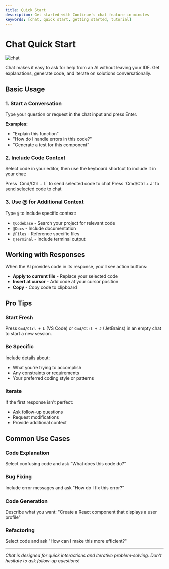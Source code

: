 ```yaml
---
title: Quick Start
description: Get started with Continue's chat feature in minutes
keywords: [chat, quick start, getting started, tutorial]
---
```



# Chat Quick Start

![chat](/img/chat.gif)

Chat makes it easy to ask for help from an AI without leaving your IDE. Get explanations, generate code, and iterate on solutions conversationally.

## Basic Usage

### 1. Start a Conversation
Type your question or request in the chat input and press Enter.

**Examples:**
- "Explain this function"
- "How do I handle errors in this code?"
- "Generate a test for this component"

### 2. Include Code Context
Select code in your editor, then use the keyboard shortcut to include it in your chat:

<Tabs>
  <TabItem value="vscode" label="VS Code">
    Press `Cmd/Ctrl + L` to send selected code to chat
  </TabItem>
  <TabItem value="jetbrains" label="JetBrains">
    Press `Cmd/Ctrl + J` to send selected code to chat
  </TabItem>
</Tabs>

### 3. Use @ for Additional Context
Type `@` to include specific context:

- `@Codebase` - Search your project for relevant code
- `@Docs` - Include documentation
- `@Files` - Reference specific files
- `@Terminal` - Include terminal output

## Working with Responses

When the AI provides code in its response, you'll see action buttons:

- **Apply to current file** - Replace your selected code
- **Insert at cursor** - Add code at your cursor position
- **Copy** - Copy code to clipboard

## Pro Tips

### Start Fresh
Press `Cmd/Ctrl + L` (VS Code) or `Cmd/Ctrl + J` (JetBrains) in an empty chat to start a new session.

### Be Specific
Include details about:
- What you're trying to accomplish
- Any constraints or requirements
- Your preferred coding style or patterns

### Iterate
If the first response isn't perfect:
- Ask follow-up questions
- Request modifications
- Provide additional context

## Common Use Cases

### Code Explanation
Select confusing code and ask "What does this code do?"

### Bug Fixing
Include error messages and ask "How do I fix this error?"

### Code Generation
Describe what you want: "Create a React component that displays a user profile"

### Refactoring
Select code and ask "How can I make this more efficient?"

---

*Chat is designed for quick interactions and iterative problem-solving. Don't hesitate to ask follow-up questions!*
